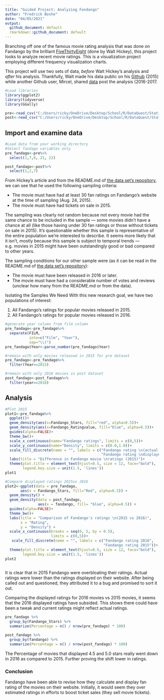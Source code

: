 ```yaml
---
title: "Guided Project: Analyzing Fandango"
author: "Fredrick Boshe"
date: "04/05/2021"
output: 
  github_document: default
  rmarkdown::github_document: default
---
```

Branching off one of the famous movie rating analysis that was done on Fandango by the brilliant [FiveThirtyEight](https://fivethirtyeight.com/features/fandango-movies-ratings/) (done by Walt Hickey), this project looks to analyze recent movie ratings. 
This is a visualization project employing different frequency visualization charts. 

This project will use two sets of data, *before* Walt Hickey's analysis and *after* his analysis.
Thankfully, Walt made his data public on his [Github](https://github.com/fivethirtyeight/data/tree/master/fandango) (2015) while another Github user, Mircel, shared [data](https://github.com/mircealex/Movie_ratings_2016_17) post the analysis (2016-2017. 

```r
#Load libraries
library(ggplot2)
library(tidyverse)
library(GGally)

pre<-read_csv("C:/Users/ricky/OneDrive/Desktop/School/R/DataQuest/Statistics with R/Guided project/fandango_score_comparison.csv")
post<-read_csv("C:/Users/ricky/OneDrive/Desktop/School/R/DataQuest/Statistics with R/Guided project/movie_ratings_16_17.csv")


```

## Import and examine data


```r
#Load data from your working directory
#Select fandago variables only
pre_fandago<-pre%>%
  select(1,7,8, 21, 22)

post_fandago<-post%>%
  select(1,2,7)

```

From Hickey's article and from the README.md of [the data set's repository](https://github.com/fivethirtyeight/data/tree/master/fandango), we can see that he used the following sampling criteria:

* The movie must have had at least 30 fan ratings on Fandango's website at the time of sampling (Aug. 24, 2015).
* The movie must have had tickets on sale in 2015.

The sampling was clearly not random because not every movie had the same chance to be included in the sample — some movies didn't have a chance at all (like those having under 30 fan ratings or those without tickets on sale in 2015). It's questionable whether this sample is representative of the entire population we're interested to describe. It seems more likely that it isn't, mostly because this sample is subject to temporal trends — e.g. movies in 2015 might have been outstandingly good or bad compared to other years.

The sampling conditions for our other sample were (as it can be read in the README.md of [the data set's repository](https://github.com/mircealex/Movie_ratings_2016_17)):

* The movie must have been released in 2016 or later.
* The movie must have had a considerable number of votes and reviews (unclear how many from the README.md or from the data).

Isolating the Samples We Need
With this new research goal, we have two populations of interest:

1. All Fandango's ratings for popular movies released in 2015.
1. All Fandango's ratings for popular movies released in 2016.

```r
#generate year column from film column
pre_fandago<-pre_fandago%>%
  separate(FILM,
           into=c("Film", "Year"),
           sep="\\(")
pre_fandago$Year<-parse_number(pre_fandago$Year)

#remain with only movies released in 2015 for pre dataset
pre_fandago<-pre_fandago%>%
  filter(Year==2015)

#remain with only 2016 movies in post dataset
post_fandago<-post_fandago%>%
  filter(year==2016)

```

## Analysis

```r
#Plot 2015
plot1<-pre_fandago%>%
  ggplot()+
  geom_density(aes(x=Fandango_Stars, fill="red", alpha=0.5))+
  geom_density(aes(x=Fandango_Ratingvalue, fill="blue", alpha=0.5))+
  guides(alpha=FALSE)+
  theme_bw()+
  scale_x_continuous(name="Fandango ratings", limits = c(0,5))+
  scale_y_continuous(name="Density", limits = c(0.0,1.0))+
  scale_fill_discrete(name = "", labels = c("Fandango rating \n(actual)", 
                                            "Fandango rating \ndisplayed"))+
  labs(title = "Difference in Fandango movie \nratings (2015)")+
  theme(plot.title = element_text(hjust=0.5, size = 12, face="bold"),
        legend.key.size = unit(1.5, 'lines'))
plot1

#Compare displayed ratings 2015vs 2016
plot2<-ggplot(data = pre_fandago, 
       aes(x = Fandango_Stars, fill="Red", alpha=0.5)) +
  geom_density() +
  geom_density(data = post_fandago, 
               aes(x = fandango, fill= "blue", alpha=0.5)) +
  guides(alpha=FALSE)+
  theme_bw()+
  labs(title = "Comparison of Fandango's ratings \n(2015 vs 2016)",
       x = "Rating",
       y = "Density") +
  scale_x_continuous(breaks = seq(0, 5, by = 0.5), 
                     limits = c(0,5))+
   scale_fill_discrete(name = "", labels = c("Fandango rating 2016",
                                             "Fandango rating 2015"))+
  theme(plot.title = element_text(hjust=0.5, size = 12, face="bold"),
        legend.key.size = unit(1.5, 'lines'))
plot2
          

```

It is clear that in 2015 Fandango were overbloating their ratings. Actual ratings were lower than the ratings displayed on their website. After being called out and questioned, they attributed it to a bug and promised to sort it out.

Comparing the displayed ratings for 2016 movies vs 2015 movies, it seems that the 2016 displayed ratings have subsided. This shows there could have been a tweak and current ratings might reflect actual ratings. 

```r
pre_fandago %>% 
  group_by(Fandango_Stars) %>% 
  summarize(Percentage = n() / nrow(pre_fandago) * 100)
```

```r
post_fandago %>% 
  group_by(fandango) %>% 
  summarize(Percentage = n() / nrow(post_fandago) * 100)
```
The Percentage of movies that displayed 4.5 and 5.0 stars really went down in 2016 as compared to 2015. Further proving the shift lower in ratings. 

### Conclusion
Fandango have been able to revise how they calculate and display fan rating of the movies on their website. Initially, it would seem they over estimated ratings in efforts to boost ticket sales (they sell movie tickets). 